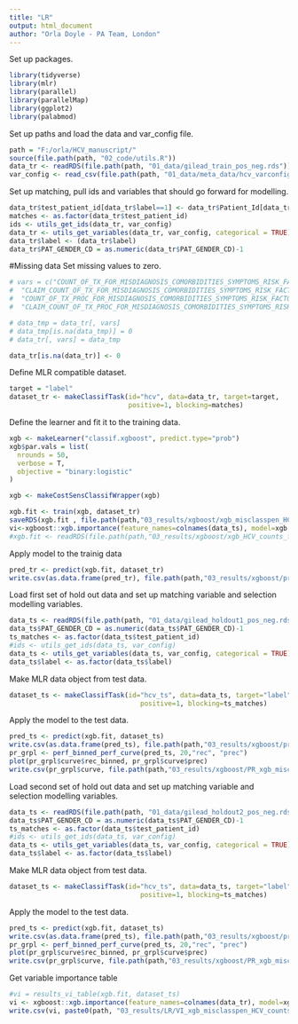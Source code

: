 ```yaml
---
title: "LR"
output: html_document
author: "Orla Doyle - PA Team, London"
---
```

Set up packages. 
```r
library(tidyverse)
library(mlr)
library(parallel)
library(parallelMap)
library(ggplot2)
library(palabmod)
```

Set up paths and load the data and var_config file. 
```r
path = "F:/orla/HCV_manuscript/"
source(file.path(path, "02_code/utils.R"))
data_tr <- readRDS(file.path(path, "01_data/gilead_train_pos_neg.rds"))
var_config <- read_csv(file.path(path, "01_data/meta_data/hcv_varconfig_counts_freq.csv"))
```

Set up matching, pull ids and variables that should go forward for modelling. 
```r
data_tr$test_patient_id[data_tr$label==1] <- data_tr$Patient_Id[data_tr$label==1]
matches <- as.factor(data_tr$test_patient_id)
ids <- utils_get_ids(data_tr, var_config)
data_tr <- utils_get_variables(data_tr, var_config, categorical = TRUE)
data_tr$label <- (data_tr$label)
data_tr$PAT_GENDER_CD = as.numeric(data_tr$PAT_GENDER_CD)-1
```

#Missing data
Set missing values to zero. 
```r
# vars = c("COUNT_OF_TX_FOR_MISDIAGNOSIS_COMORBIDITIES_SYMPTOMS_RISK_FACTORS",
#  "CLAIM_COUNT_OF_TX_FOR_MISDIAGNOSIS_COMORBIDITIES_SYMPTOMS_RISK_FACTORS",
#  "COUNT_OF_TX_PROC_FOR_MISDIAGNOSIS_COMORBIDITIES_SYMPTOMS_RISK_FACTORS",
#  "CLAIM_COUNT_OF_TX_PROC_FOR_MISDIAGNOSIS_COMORBIDITIES_SYMPTOMS_RISK_FACTORS")

# data_tmp = data_tr[, vars]
# data_tmp[is.na(data_tmp)] = 0
# data_tr[, vars] = data_tmp

data_tr[is.na(data_tr)] <- 0

```

Define MLR compatible dataset. 
```r
target = "label"
dataset_tr <- makeClassifTask(id="hcv", data=data_tr, target=target, 
                              positive=1, blocking=matches)

```

Define the learner and fit it to the training data. 
```r
xgb <- makeLearner("classif.xgboost", predict.type="prob")
xgb$par.vals = list(
  nrounds = 50,
  verbose = T,
  objective = "binary:logistic"
)

xgb <- makeCostSensClassifWrapper(xgb)

xgb.fit <- train(xgb, dataset_tr)
saveRDS(xgb.fit , file.path(path,"03_results/xgboost/xgb_misclasspen_HCV_counts_freq_1_50.rds"))
vi<-xgboost::xgb.importance(feature_names=colnames(data_ts), model=xgb.fit$learner.model)
#xgb.fit <- readRDS(file.path(path,"03_results/xgboost/xgb_HCV_counts_freq_1_50.rds"))

```

Apply model to the trainig data
```r
pred_tr <- predict(xgb.fit, dataset_tr)
write.csv(as.data.frame(pred_tr), file.path(path,"03_results/xgboost/predictions_tr_xgb_misclasspen_HCV_counts_freq_1_50.csv"))
```

Load first set of hold out data and set up matching variable and selection modelling variables. 
```r
data_ts <- readRDS(file.path(path, "01_data/gilead_holdout1_pos_neg.rds"))
data_ts$PAT_GENDER_CD = as.numeric(data_ts$PAT_GENDER_CD)-1
ts_matches <- as.factor(data_ts$test_patient_id)
#ids <- utils_get_ids(data_ts, var_config)
data_ts <- utils_get_variables(data_ts, var_config, categorical = TRUE)
data_ts$label <- as.factor(data_ts$label)
```
Make MLR data object from test data. 
```r
dataset_ts <- makeClassifTask(id="hcv_ts", data=data_ts, target="label",
                                 positive=1, blocking=ts_matches)
```
Apply the model to the test data. 
```r
pred_ts <- predict(xgb.fit, dataset_ts)
write.csv(as.data.frame(pred_ts), file.path(path,"03_results/xgboost/predictions_ts_xgb_misclasspen_HCV_counts_freq_1_50.csv"))
pr_grpl <- perf_binned_perf_curve(pred_ts, 20,"rec", "prec")
plot(pr_grpl$curve$rec_binned, pr_grpl$curve$prec)
write.csv(pr_grpl$curve, file.path(path,"03_results/xgboost/PR_xgb_misclasspen_HCV_counts_freq_1_50.csv"))
```


Load second set of hold out data and set up matching variable and selection modelling variables. 
```r
data_ts <- readRDS(file.path(path, "01_data/gilead_holdout2_pos_neg.rds"))
data_ts$PAT_GENDER_CD = as.numeric(data_ts$PAT_GENDER_CD)-1
ts_matches <- as.factor(data_ts$test_patient_id)
#ids <- utils_get_ids(data_ts, var_config)
data_ts <- utils_get_variables(data_ts, var_config, categorical = TRUE)
data_ts$label <- as.factor(data_ts$label)
```
Make MLR data object from test data. 
```r
dataset_ts <- makeClassifTask(id="hcv_ts", data=data_ts, target="label",
                                 positive=1, blocking=ts_matches)
```
Apply the model to the test data. 
```r
pred_ts <- predict(xgb.fit, dataset_ts)
write.csv(as.data.frame(pred_ts), file.path(path,"03_results/xgboost/predictions_ts_xgb_misclasspen_HCV_counts_freq_1_50_2.csv"))
pr_grpl <- perf_binned_perf_curve(pred_ts, 20,"rec", "prec")
plot(pr_grpl$curve$rec_binned, pr_grpl$curve$prec)
write.csv(pr_grpl$curve, file.path(path,"03_results/xgboost/PR_xgb_misclasspen_HCV_counts_freq_1_50_2.csv"))
```

Get variable importance table
```r
#vi = results_vi_table(xgb.fit, dataset_ts)
vi <- xgboost::xgb.importance(feature_names=colnames(data_tr), model=xgb.fit$learner.model)
write.csv(vi, paste0(path, "03_results/LR/VI_xgb_misclasspen_HCV_counts_counts_freq_1_50.csv"))
```

